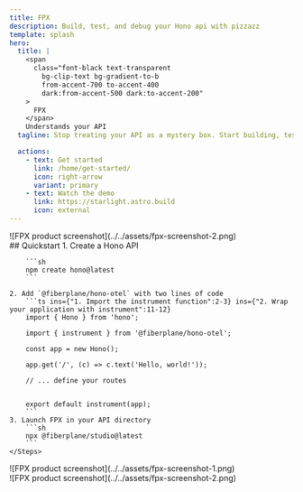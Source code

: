 ```yaml
---
title: FPX
description: Build, test, and debug your Hono api with pizzazz
template: splash
hero:
  title: |
    <span
      class="font-black text-transparent
        bg-clip-text bg-gradient-to-b
        from-accent-700 to-accent-400
        dark:from-accent-500 dark:to-accent-200"
    >
      FPX
    </span>
    Understands your API
  tagline: Stop treating your API as a mystery box. Start building, testing, and debugging with pizzazz.

  actions:
    - text: Get started
      link: /home/get-started/
      icon: right-arrow
      variant: primary
    - text: Watch the demo
      link: https://starlight.astro.build
      icon: external
---
```




<div className="grid gap-4 lg:grid-cols-2 lg:gap-4">
  <div className="w-full p-2 flex justify-center md:p-4 lg:hidden">
    <div className="rounded overflow-hidden">
      ![FPX product screenshot](../../assets/fpx-screenshot-2.png)
    </div>
  </div>

  <div className="w-full">
    ## Quickstart
    <Steps>
    1. Create a Hono API

        ```sh
        npm create hono@latest
        ```

    2. Add `@fiberplane/hono-otel` with two lines of code
        ```ts ins={"1. Import the instrument function":2-3} ins={"2. Wrap your application with instrument":11-12}
        import { Hono } from 'hono';

        import { instrument } from '@fiberplane/hono-otel';

        const app = new Hono();

        app.get('/', (c) => c.text('Hello, world!'));

        // ... define your routes


        export default instrument(app);
        ```
    3. Launch FPX in your API directory
        ```sh
        npx @fiberplane/studio@latest
        ```
    </Steps>
  </div>

  <div className="w-full flex flex-col justify-content items-center px-8 pt-8 max-lg:hidden overflow-hidden">
    <div className="translate-x-[10%] translate-z-2 shadow-lg">
      ![FPX product screenshot](../../assets/fpx-screenshot-1.png)
    </div>
    <div className="pl-8 -translate-y-[90%] -translate-x-[10%] translate-z-0 shadow-lg">
      ![FPX product screenshot](../../assets/fpx-screenshot-2.png)
    </div>
  </div>
</div>


